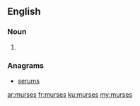 ==English==

===Noun===
{{head|en}}

# {{plural of|murse}}

===Anagrams===
* [[serums#English|serums]]

[[ar:murses]]
[[fr:murses]]
[[ku:murses]]
[[my:murses]]